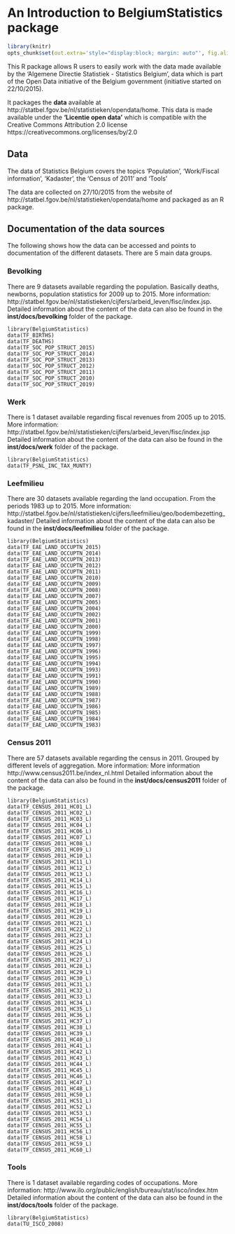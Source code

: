 <!--
%\VignetteEngine{knitr::docco_linear}
%\VignetteIndexEntry{An Introduction to the BelgiumStatistics package}
-->

An Introduction to **BelgiumStatistics** package
=======================================


```r
library(knitr)
opts_chunk$set(out.extra='style="display:block; margin: auto"', fig.align="center")
```


This R package allows R users to easily work with the data made available by the 'Algemene Directie Statistiek - Statistics Belgium', data which is part of the Open Data initiative of the Belgium government (initiative started on 22/10/2015).

It packages the **data** available at http://statbel.fgov.be/nl/statistieken/opendata/home. This data is made available under the **'Licentie open data'** which is compatible with the Creative Commons Attribution 2.0 license https://creativecommons.org/licenses/by/2.0


## Data
The data of Statistics Belgium covers the topics 'Population', 'Work/Fiscal information', 'Kadaster', the 'Census of 2011' and 'Tools'

The data are collected on 27/10/2015 from the website of http://statbel.fgov.be/nl/statistieken/opendata/home and packaged as an R package. 


## Documentation of the data sources
The following shows how the data can be accessed and points to documentation of the different datasets. There are 5 main data groups.

### Bevolking
There are 9 datasets available regarding the population. Basically deaths, newborns, population statistics for 2009 up to 2015. 
More information: http://statbel.fgov.be/nl/statistieken/cijfers/arbeid_leven/fisc/index.jsp.
Detailed information about the content of the data can also be found in the **inst/docs/bevolking** folder of the package.
```
library(BelgiumStatistics)
data(TF_BIRTHS) 
data(TF_DEATHS) 
data(TF_SOC_POP_STRUCT_2015) 
data(TF_SOC_POP_STRUCT_2014)
data(TF_SOC_POP_STRUCT_2013) 
data(TF_SOC_POP_STRUCT_2012) 
data(TF_SOC_POP_STRUCT_2011) 
data(TF_SOC_POP_STRUCT_2010) 
data(TF_SOC_POP_STRUCT_2019) 
```

### Werk
There is 1 dataset available regarding fiscal revenues from 2005 up to 2015. 
More information: http://statbel.fgov.be/nl/statistieken/cijfers/arbeid_leven/fisc/index.jsp
Detailed information about the content of the data can also be found in the **inst/docs/werk** folder of the package.
```
library(BelgiumStatistics)
data(TF_PSNL_INC_TAX_MUNTY) 
```

### Leefmilieu
There are 30 datasets available regarding the land occupation. From the periods 1983 up to 2015. 
More information: http://statbel.fgov.be/nl/statistieken/cijfers/leefmilieu/geo/bodembezetting_kadaster/
Detailed information about the content of the data can also be found in the **inst/docs/leefmilieu** folder of the package.
```
library(BelgiumStatistics)
data(TF_EAE_LAND_OCCUPTN_2015) 
data(TF_EAE_LAND_OCCUPTN_2014) 
data(TF_EAE_LAND_OCCUPTN_2013) 
data(TF_EAE_LAND_OCCUPTN_2012) 
data(TF_EAE_LAND_OCCUPTN_2011) 
data(TF_EAE_LAND_OCCUPTN_2010) 
data(TF_EAE_LAND_OCCUPTN_2009) 
data(TF_EAE_LAND_OCCUPTN_2008) 
data(TF_EAE_LAND_OCCUPTN_2007) 
data(TF_EAE_LAND_OCCUPTN_2005) 
data(TF_EAE_LAND_OCCUPTN_2004) 
data(TF_EAE_LAND_OCCUPTN_2002) 
data(TF_EAE_LAND_OCCUPTN_2001) 
data(TF_EAE_LAND_OCCUPTN_2000) 
data(TF_EAE_LAND_OCCUPTN_1999) 
data(TF_EAE_LAND_OCCUPTN_1998) 
data(TF_EAE_LAND_OCCUPTN_1997) 
data(TF_EAE_LAND_OCCUPTN_1996) 
data(TF_EAE_LAND_OCCUPTN_1995) 
data(TF_EAE_LAND_OCCUPTN_1994) 
data(TF_EAE_LAND_OCCUPTN_1993) 
data(TF_EAE_LAND_OCCUPTN_1991) 
data(TF_EAE_LAND_OCCUPTN_1990) 
data(TF_EAE_LAND_OCCUPTN_1989) 
data(TF_EAE_LAND_OCCUPTN_1988) 
data(TF_EAE_LAND_OCCUPTN_1987) 
data(TF_EAE_LAND_OCCUPTN_1986) 
data(TF_EAE_LAND_OCCUPTN_1985) 
data(TF_EAE_LAND_OCCUPTN_1984) 
data(TF_EAE_LAND_OCCUPTN_1983) 
```


### Census 2011
There are 57 datasets available regarding the census in 2011. Grouped by different levels of aggregation.
More information: More information http://www.census2011.be/index_nl.html
Detailed information about the content of the data can also be found in the **inst/docs/census2011** folder of the package.
```
library(BelgiumStatistics)
data(TF_CENSUS_2011_HC01_L) 
data(TF_CENSUS_2011_HC02_L) 
data(TF_CENSUS_2011_HC03_L) 
data(TF_CENSUS_2011_HC04_L) 
data(TF_CENSUS_2011_HC06_L) 
data(TF_CENSUS_2011_HC07_L) 
data(TF_CENSUS_2011_HC08_L) 
data(TF_CENSUS_2011_HC09_L) 
data(TF_CENSUS_2011_HC10_L) 
data(TF_CENSUS_2011_HC11_L) 
data(TF_CENSUS_2011_HC12_L) 
data(TF_CENSUS_2011_HC13_L) 
data(TF_CENSUS_2011_HC14_L) 
data(TF_CENSUS_2011_HC15_L) 
data(TF_CENSUS_2011_HC16_L) 
data(TF_CENSUS_2011_HC17_L) 
data(TF_CENSUS_2011_HC18_L) 
data(TF_CENSUS_2011_HC19_L) 
data(TF_CENSUS_2011_HC20_L) 
data(TF_CENSUS_2011_HC21_L) 
data(TF_CENSUS_2011_HC22_L) 
data(TF_CENSUS_2011_HC23_L) 
data(TF_CENSUS_2011_HC24_L) 
data(TF_CENSUS_2011_HC25_L) 
data(TF_CENSUS_2011_HC26_L) 
data(TF_CENSUS_2011_HC27_L) 
data(TF_CENSUS_2011_HC28_L) 
data(TF_CENSUS_2011_HC29_L) 
data(TF_CENSUS_2011_HC30_L) 
data(TF_CENSUS_2011_HC31_L) 
data(TF_CENSUS_2011_HC32_L) 
data(TF_CENSUS_2011_HC33_L) 
data(TF_CENSUS_2011_HC34_L) 
data(TF_CENSUS_2011_HC35_L) 
data(TF_CENSUS_2011_HC36_L) 
data(TF_CENSUS_2011_HC37_L) 
data(TF_CENSUS_2011_HC38_L) 
data(TF_CENSUS_2011_HC39_L) 
data(TF_CENSUS_2011_HC40_L) 
data(TF_CENSUS_2011_HC41_L) 
data(TF_CENSUS_2011_HC42_L) 
data(TF_CENSUS_2011_HC43_L) 
data(TF_CENSUS_2011_HC44_L) 
data(TF_CENSUS_2011_HC45_L) 
data(TF_CENSUS_2011_HC46_L) 
data(TF_CENSUS_2011_HC47_L) 
data(TF_CENSUS_2011_HC48_L) 
data(TF_CENSUS_2011_HC50_L) 
data(TF_CENSUS_2011_HC51_L) 
data(TF_CENSUS_2011_HC52_L) 
data(TF_CENSUS_2011_HC53_L) 
data(TF_CENSUS_2011_HC54_L) 
data(TF_CENSUS_2011_HC55_L) 
data(TF_CENSUS_2011_HC56_L) 
data(TF_CENSUS_2011_HC58_L) 
data(TF_CENSUS_2011_HC59_L) 
data(TF_CENSUS_2011_HC60_L) 
```


### Tools
There is 1 dataset available regarding codes of occupations. 
More information: http://www.ilo.org/public/english/bureau/stat/isco/index.htm
Detailed information about the content of the data can also be found in the **inst/docs/tools** folder of the package.
```
library(BelgiumStatistics)
data(TU_ISCO_2008)
```
